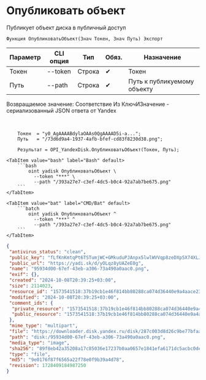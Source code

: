 ﻿---
sidebar_position: 1
---


# Опубликовать объект
 Публикует объект диска в публичный доступ



`Функция ОпубликоватьОбъект(Знач Токен, Знач Путь) Экспорт`

  | Параметр | CLI опция | Тип | Обяз. | Назначение |
  |-|-|-|-|-|
  | Токен | --token | Строка | &#x2714; | Токен |
  | Путь | --path | Строка | &#x2714; | Путь к публикуемому объекту |

  
  Возвращаемое значение:   Соответствие Из КлючИЗначение - сериализованный JSON ответа от Yandex

<br/>




```bsl title="Пример использования для 1С:Предприятие/OneScript"
    Токен  = "y0_AgAAAABdylaOAAs0QgAAAAD5i-a...";
    Путь   = "/73d6d9a4-1937-4afb-bfef-cd83f8230d38.png";

    Результат = OPI_YandexDisk.ОпубликоватьОбъект(Токен, Путь);
```
    

 <Tabs>
  
    <TabItem value="bash" label="Bash" default>
        ```bash
            oint yadisk ОпубликоватьОбъект \
              --token "***" \
              --path "/393a27e7-c3ef-4dc5-b0c4-92a7ab7be675.png"
        ```
    </TabItem>
  
    <TabItem value="bat" label="CMD/Bat" default>
        ```batch
            oint yadisk ОпубликоватьОбъект ^
              --token "***" ^
              --path "/393a27e7-c3ef-4dc5-b0c4-92a7ab7be675.png"
        ```
    </TabItem>
</Tabs>


```json title="Результат"
{
 "antivirus_status": "clean",
 "public_key": "fLfKnKmtqPt6TSTumjWC+GMkuduPJAnpx5lwlWVVqp8zeDXp5X74XLJ2GbNOAgYIq/J6bpmRyOJonT3VoXnDag==",
 "public_url": "https://yadi.sk/d/yOLqz8yUAZeE0g",
 "name": "95934d00-67ef-43eb-a306-73a490a0aac0.png",
 "exif": {},
 "created": "2024-10-08T20:39:25+03:00",
 "size": 2114023,
 "resource_id": "1573541518:37b19cb1e46f814bb80288ca074d36440e9a4aace2331d9d71390839d4ad7c4e",
 "modified": "2024-10-08T20:39:25+03:00",
 "comment_ids": {
  "private_resource": "1573541518:37b19cb1e46f814bb80288ca074d36440e9a4aace2331d9d71390839d4ad7c4e",
  "public_resource": "1573541518:37b19cb1e46f814bb80288ca074d36440e9a4aace2331d9d71390839d4ad7c4e"
 },
 "mime_type": "multipart",
 "file": "https://downloader.disk.yandex.ru/disk/287c003d8d26c9be77bfaad30e8fc7d1cb5c36bf12d2da9569bace0f8b2d2294/6705a6a1/gwThwhLBKYvLhQCNnqAHirWAoEC4dKsPFFzSTeWuFK5ceIUkIDC7fKzI6e0Ic1rFWZAX7ZAMHvmKl9PvgqcSEQ%3D%3D?uid=1573541518&filename=95934d00-67ef-43eb-a306-73a490a0aac0.png&disposition=attachment&hash=&limit=0&content_type=multipart&owner_uid=1573541518&fsize=2114023&hid=03d7263840468e281bd0b238a26e7d0d&media_type=image&tknv=v2&etag=9e0176f87f6565a22f78e0f9b39a4d78",
 "path": "disk:/95934d00-67ef-43eb-a306-73a490a0aac0.png",
 "media_type": "image",
 "sha256": "89f8eb42a35208a17c85036e17237b0aa0657e1841efa6171dc5acbc0dea9e18",
 "type": "file",
 "md5": "9e0176f87f6565a22f78e0f9b39a4d78",
 "revision": 1728409184987250
}
```
